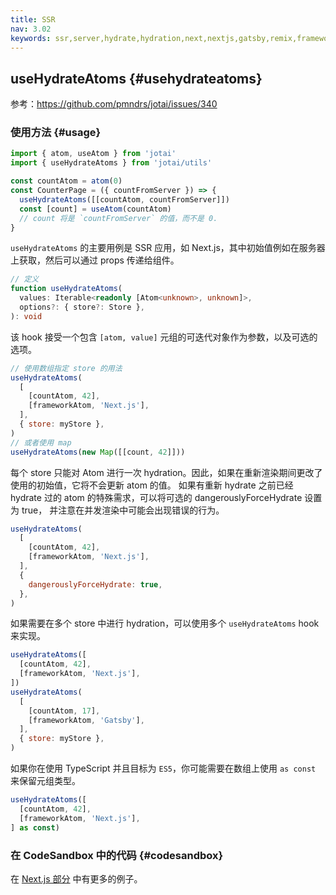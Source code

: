```yaml
---
title: SSR
nav: 3.02
keywords: ssr,server,hydrate,hydration,next,nextjs,gatsby,remix,framework
---
```


## useHydrateAtoms {#usehydrateatoms}

参考：https://github.com/pmndrs/jotai/issues/340

### 使用方法 {#usage}

```js
import { atom, useAtom } from 'jotai'
import { useHydrateAtoms } from 'jotai/utils'

const countAtom = atom(0)
const CounterPage = ({ countFromServer }) => {
  useHydrateAtoms([[countAtom, countFromServer]])
  const [count] = useAtom(countAtom)
  // count 将是 `countFromServer` 的值，而不是 0.
}
```

`useHydrateAtoms` 的主要用例是 SSR 应用，如 Next.js，其中初始值例如在服务器上获取，然后可以通过 props 传递给组件。

```ts
// 定义
function useHydrateAtoms(
  values: Iterable<readonly [Atom<unknown>, unknown]>,
  options?: { store?: Store },
): void
```

该 hook 接受一个包含 `[atom, value]` 元组的可迭代对象作为参数，以及可选的选项。

```js
// 使用数组指定 store 的用法
useHydrateAtoms(
  [
    [countAtom, 42],
    [frameworkAtom, 'Next.js'],
  ],
  { store: myStore },
)
// 或者使用 map
useHydrateAtoms(new Map([[count, 42]]))
```

每个 store 只能对 Atom 进行一次 hydration。因此，如果在重新渲染期间更改了使用的初始值，它将不会更新 atom 的值。
如果有重新 hydrate 之前已经 hydrate 过的 atom 的特殊需求，可以将可选的 dangerouslyForceHydrate 设置为 true，
并注意在并发渲染中可能会出现错误的行为。

```js
useHydrateAtoms(
  [
    [countAtom, 42],
    [frameworkAtom, 'Next.js'],
  ],
  {
    dangerouslyForceHydrate: true,
  },
)
```

如果需要在多个 store 中进行 hydration，可以使用多个 `useHydrateAtoms` hook 来实现。

```js
useHydrateAtoms([
  [countAtom, 42],
  [frameworkAtom, 'Next.js'],
])
useHydrateAtoms(
  [
    [countAtom, 17],
    [frameworkAtom, 'Gatsby'],
  ],
  { store: myStore },
)
```

如果你在使用 TypeScript 并且目标为 `ES5`，你可能需要在数组上使用 `as const` 来保留元组类型。

```ts
useHydrateAtoms([
  [countAtom, 42],
  [frameworkAtom, 'Next.js'],
] as const)
```

### 在 CodeSandbox 中的代码 {#codesandbox}

<CodeSandbox id="snu7n" />

在 [Next.js 部分](../guides/nextjs.mdx) 中有更多的例子。
